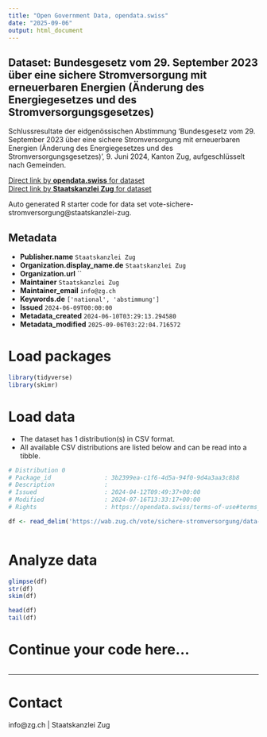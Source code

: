 ```yaml
---
title: "Open Government Data, opendata.swiss"
date: "2025-09-06"
output: html_document
---
```


## Dataset: Bundesgesetz vom 29. September 2023 über eine sichere Stromversorgung mit erneuerbaren Energien (Änderung des Energiegesetzes und des Stromversorgungsgesetzes)

Schlussresultate der eidgenössischen Abstimmung 'Bundesgesetz vom 29. September 2023 über eine sichere Stromversorgung mit erneuerbaren Energien (Änderung des Energiegesetzes und des Stromversorgungsgesetzes)', 9. Juni 2024, Kanton Zug, aufgeschlüsselt nach Gemeinden.

[Direct link by **opendata.swiss** for dataset](https://opendata.swiss/de/dataset/bundesgesetz-vom-29-september-2023-uber-eine-sichere-stromversorgung-mit-erneuerbaren-energien-)<br>
[Direct link by **Staatskanzlei Zug** for dataset](https://wab.zug.ch/vote/sichere-stromversorgung/data)

Auto generated R starter code for data set vote-sichere-stromversorgung@staatskanzlei-zug.

## Metadata

- **Publisher.name** `Staatskanzlei Zug`
- **Organization.display_name.de** `Staatskanzlei Zug`
- **Organization.url** ``
- **Maintainer** `Staatskanzlei Zug`
- **Maintainer_email** `info@zg.ch`
- **Keywords.de** `['national', 'abstimmung']`
- **Issued** `2024-06-09T00:00:00`
- **Metadata_created** `2024-06-10T03:29:13.294580`
- **Metadata_modified** `2025-09-06T03:22:04.716572`


# Load packages

```r

library(tidyverse)
library(skimr)

```

# Load data

-   The dataset has 1 distribution(s) in CSV format.
-   All available CSV distributions are listed below and can be read into a tibble.

```r

# Distribution 0
# Package_id               : 3b2399ea-c1f6-4d5a-94f0-9d4a3aa3c8b8
# Description              : 
# Issued                   : 2024-04-12T09:49:37+00:00
# Modified                 : 2024-07-16T13:33:17+00:00
# Rights                   : https://opendata.swiss/terms-of-use#terms_by

df <- read_delim('https://wab.zug.ch/vote/sichere-stromversorgung/data-csv')



```

# Analyze data

```r

glimpse(df)
str(df)
skim(df)

head(df)
tail(df)

```

# Continue your code here...

```r

```

------------------------------------------------------------------------

# Contact

info@zg.ch | Staatskanzlei Zug
